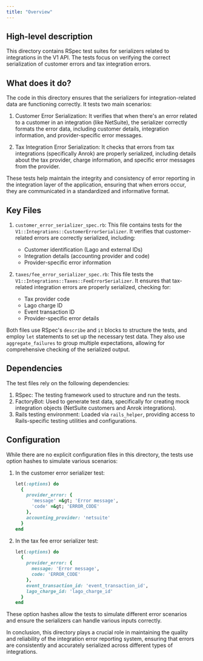 ```yaml
---
title: "Overview"
---
```


## High-level description
This directory contains RSpec test suites for serializers related to integrations in the V1 API. The tests focus on verifying the correct serialization of customer errors and tax integration errors.

## What does it do?
The code in this directory ensures that the serializers for integration-related data are functioning correctly. It tests two main scenarios:

1. Customer Error Serialization: It verifies that when there's an error related to a customer in an integration (like NetSuite), the serializer correctly formats the error data, including customer details, integration information, and provider-specific error messages.

2. Tax Integration Error Serialization: It checks that errors from tax integrations (specifically Anrok) are properly serialized, including details about the tax provider, charge information, and specific error messages from the provider.

These tests help maintain the integrity and consistency of error reporting in the integration layer of the application, ensuring that when errors occur, they are communicated in a standardized and informative format.

## Key Files

1. `customer_error_serializer_spec.rb`:
   This file contains tests for the `V1::Integrations::CustomerErrorSerializer`. It verifies that customer-related errors are correctly serialized, including:
   - Customer identification (Lago and external IDs)
   - Integration details (accounting provider and code)
   - Provider-specific error information

2. `taxes/fee_error_serializer_spec.rb`:
   This file tests the `V1::Integrations::Taxes::FeeErrorSerializer`. It ensures that tax-related integration errors are properly serialized, checking for:
   - Tax provider code
   - Lago charge ID
   - Event transaction ID
   - Provider-specific error details

Both files use RSpec's `describe` and `it` blocks to structure the tests, and employ `let` statements to set up the necessary test data. They also use `aggregate_failures` to group multiple expectations, allowing for comprehensive checking of the serialized output.

## Dependencies
The test files rely on the following dependencies:

1. RSpec: The testing framework used to structure and run the tests.
2. FactoryBot: Used to generate test data, specifically for creating mock integration objects (NetSuite customers and Anrok integrations).
3. Rails testing environment: Loaded via `rails_helper`, providing access to Rails-specific testing utilities and configurations.

## Configuration
While there are no explicit configuration files in this directory, the tests use option hashes to simulate various scenarios:

1. In the customer error serializer test:
   ```ruby
   let(:options) do
     {
       provider_error: {
         'message' =&gt; 'Error message',
         'code' =&gt; 'ERROR_CODE'
       },
       accounting_provider: 'netsuite'
     }
   end
   ```

2. In the tax fee error serializer test:
   ```ruby
   let(:options) do
     {
       provider_error: {
         message: 'Error message',
         code: 'ERROR_CODE'
       },
       event_transaction_id: 'event_transaction_id',
       lago_charge_id: 'lago_charge_id'
     }
   end
   ```

These option hashes allow the tests to simulate different error scenarios and ensure the serializers can handle various inputs correctly.

In conclusion, this directory plays a crucial role in maintaining the quality and reliability of the integration error reporting system, ensuring that errors are consistently and accurately serialized across different types of integrations.